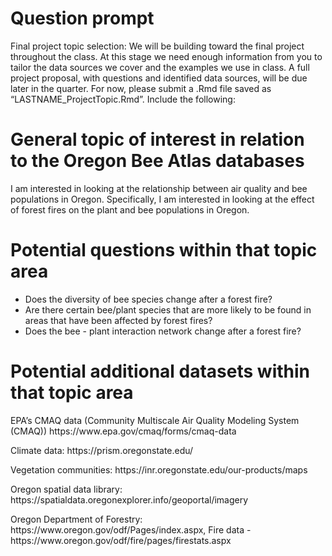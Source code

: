 # Question prompt
Final project topic selection: We will be building toward the final project throughout the class. At this stage we need enough information from you to tailor the data sources we cover and the examples we use in class. A full project proposal, with questions and identified data sources, will be due later in the quarter. For now, please submit a .Rmd file saved as “LASTNAME_ProjectTopic.Rmd”. Include the following:

# General topic of interest in relation to the Oregon Bee Atlas databases
I am interested in looking at the relationship between air quality and bee populations in Oregon. Specifically, I am interested in looking at the effect of forest fires on the plant and bee populations in Oregon.

# Potential questions within that topic area
- Does the diversity of bee species change after a forest fire?
- Are there certain bee/plant species that are more likely to be found in areas that have been affected by forest fires?
- Does the bee - plant interaction network change after a forest fire?

# Potential additional datasets within that topic area
EPA's CMAQ data (Community Multiscale Air Quality Modeling System (CMAQ))
https://www.epa.gov/cmaq/forms/cmaq-data 

Climate data: https://prism.oregonstate.edu/

Vegetation communities: https://inr.oregonstate.edu/our-products/maps

Oregon spatial data library: https://spatialdata.oregonexplorer.info/geoportal/imagery 

Oregon Department of Forestry: https://www.oregon.gov/odf/Pages/index.aspx, Fire data - https://www.oregon.gov/odf/fire/pages/firestats.aspx
